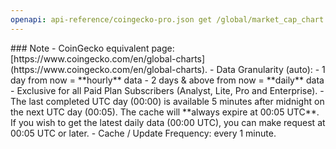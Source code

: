 ```yaml
---
openapi: api-reference/coingecko-pro.json get /global/market_cap_chart
---
```


<Note>
### Note
- CoinGecko equivalent page: [https://www.coingecko.com/en/global-charts](https://www.coingecko.com/en/global-charts).
- Data Granularity (auto):
  - 1 day from now = **hourly** data
  - 2 days & above from now = **daily** data
- Exclusive for all Paid Plan Subscribers (Analyst, Lite, Pro and Enterprise).
- The last completed UTC day (00:00) is available 5 minutes after midnight on the next UTC day (00:05). The cache will **always expire at 00:05 UTC**. If you wish to get the latest daily data (00:00 UTC), you can make request at 00:05 UTC or later.
- Cache / Update Frequency: every 1 minute.
</Note>